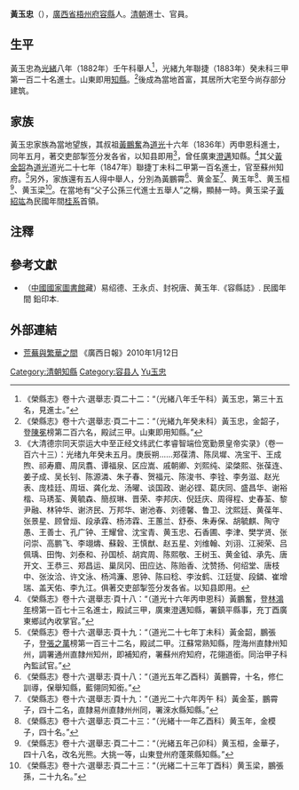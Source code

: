 '''黃玉忠'''（{{bd|?||?|}}），[[廣西省|廣西省]][[梧州府|梧州府]][[容縣|容縣]]人。[[清朝|清朝]]進士、官員。

==生平==
黃玉忠為[[光緒|光緒]]八年（1882年）壬午科舉人<ref>《榮縣志》卷十六·選舉志·頁二十二：“（光緒八年壬午科）黃玉忠，第三十五名，見進士。”</ref>，光緒九年聯捷（1883年）癸未科三甲第一百二十名進士。山東即用[[知縣|知縣]]。<ref>《榮縣志》卷十六·選舉志·頁二十二：“（光緒九年癸未科）黃玉忠，金韶子，登[[陳冕|陳冕]]榜第二百六名，殿試三甲。山東即用知縣。”</ref>後成為當地首富，其居所大宅至今尚存部分建筑。

==家族==
黃玉忠家族為當地望族，其叔祖[[黃鵬奮|黃鵬奮]]為[[道光|道光]]十六年（1836年）丙申恩科進士，同年五月，著交吏部掣签分发各省，以知县即用<ref>《大清德宗同天崇运大中至正经文纬武仁孝睿智端俭宽勤景皇帝实录》（卷一百六十三）：光绪九年癸未五月。庚辰朔……郑葆清、陈凤墀、冼宝干、王成煦、祁寿麔、周凤翥、谭福泉、区应嵩、戚朝卿、刘熙纯、梁棨熙、张葆连、姜子成、吴长钊、陈源潾、朱子春、贺福元、陈浚书、李铨、李务滋、赵光表、庞桂廷、周垣、龚化龙、汤曜、谈国政、谢必铿、葛庆同、盛昌华、谢裕楷、马琇荃、黄毓森、簡叔琳、晋荣、李邦庆、倪廷庆、周得程、史春荃、黎尹融、林钟华、谢济民、万邦华、谢池春、刘德馨、鲁卫、沈熙廷、黄葆年、张景星、顾曾烜、段承霖、杨沛霖、王蕙兰、舒泰、朱寿保、胡毓麒、陶守愚、王善士、孔广钟、王耀曾、沈宝青、黄玉忠、石香圃、李津、樊学贤、张问崇、高鹏飞、李翊燽、蘇穀、王慎猷、赵五星、刘维翰、刘诩、江昶荣、吕佩瑀、田恂、刘泰和、孙国桢、胡宾周、陈熙敬、王树玉、黄金钺、承先、唐开文、王恭三、郑昌运、巢凤冈、田应达、陈贻香、沈赞扬、何绍堂、唐枝中、张汝洽、许文泳、杨鸿濂、恩钟、陈曰稔、李汝鹤、江廷燮、段鏻、崔增瑞、盖天佑、李九江。俱著交吏部掣签分发各省。以知县即用。</ref>，曾任廣東[[澄邁|澄邁]]知縣。<ref>《榮縣志》卷十六·選舉志·頁十八：“（道光十六年丙申恩科）黃鵬奮，登[[林鴻年|林鴻年]]榜第一百七十三名進士，殿試三甲，廣東澄邁知縣，署鎮平縣事，充丁酉廣東鄉試內收掌官。”</ref>其父[[黃金韶|黃金韶]]為[[道光|道光]]道光二十七年（1847年）聯捷丁未科二甲第一百名進士，官至蘇州知府。<ref>《榮縣志》卷十六·選舉志·頁十九：“（道光二十七年丁未科）黃金韶，鵬張子，登[[張之萬|張之萬]]榜第一百三十二名，殿試二甲。江蘇常熟知縣，陞海州直隸州知州，調署通州直隸州知州，即補知府，署蘇州府知府，花翎道銜。同治甲子科內監試官。”</ref>另外，家族還有五人得中舉人，分別為黃鵬霄<ref>《榮縣志》卷十六·選舉志·頁十八：“（道光五年乙酉科）黃鵬霄，十名，修仁訓導，保舉知縣，藍翎同知銜。”</ref>、黄金荃<ref>《榮縣志》卷十六·選舉志·頁十九：“（道光二十六年丙午<!---原文誤作丙子--->科）黃金荃，鵬霄子，四十二名，直隸易州直隸州州同，署淶水縣知縣。”</ref>、黄玉年<ref>《榮縣志》卷十六·選舉志·頁二十三：“（光緒十一年乙酉科）黄玉年，金模子，四十名。”</ref>、黄玉桓<ref>《榮縣志》卷十六·選舉志·頁二十二：“（光緒五年己卯科）黄玉桓，金華子，四十八名，改名光熊。大挑一等，山東登州府蓬萊縣知縣。”</ref>、黄玉梁<ref>《榮縣志》卷十六·選舉志·頁二十三：“（光緒二十三年丁酉科）黄玉梁，鵬張孫，二十九名。”</ref>。在當地有“父子公孫三代進士五舉人”之稱，顯赫一時。黄玉梁子[[黃紹竑|黃紹竑]]為民國年間[[桂系|桂系]]首領。

==注釋==
{{reflist}}

==參考文獻==
*（[[中國國家圖書館|中國國家圖書館]]藏）易绍德、王永贞、封祝唐、黄玉年.《容縣誌》. 民國年間 鉛印本.

==外部連結==
*[https://web.archive.org/web/20160305114636/http://gxrb.gxnews.com.cn/page/1/2010-01-12/008/45391263249367656.pdf 荒蕪與繁華之間] 《廣西日報》2010年1月12日


{{光緒九年癸未科殿試金榜}}
{{DEFAULTSORT:Huang黃玉忠}}
[[Category:清朝知縣|Category:清朝知縣]]
[[Category:容县人|Category:容县人]]
[[Category:黃姓|Yu玉忠]]